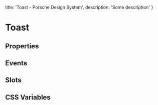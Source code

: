 
  title: 'Toast - Porsche Design System',
  description: 'Some description'
}

# Toast <ComponentStatus tagName="p-toast"></ComponentStatus>

## Properties

<ComponentMetaProps tagName="p-toast"></ComponentMetaProps>

## Events

<ComponentMetaEvents tagName="p-toast"></ComponentMetaEvents>

## Slots

<ComponentMetaSlots tagName="p-toast"></ComponentMetaSlots>

## CSS Variables

<ComponentMetaCssVariables tagName="p-toast"></ComponentMetaCssVariables>